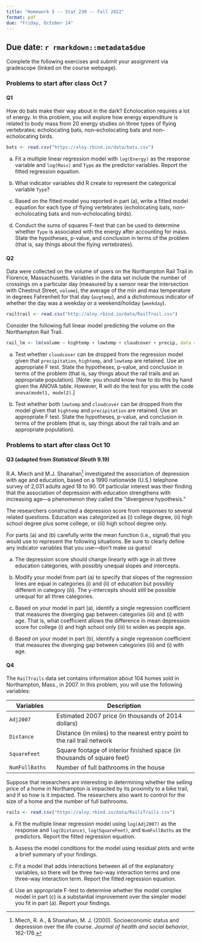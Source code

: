 ```yaml
---
title: "Homework 5 -- Stat 230 -- Fall 2022"
format: pdf
due: "Friday, October 14"
---
```


## Due date: `r rmarkdown::metadata$due`

Complete the following exercises and submit your assignment via gradescope (linked on the course webpage). 



### Problems to start after class Oct 7 

#### Q1

How do bats make their way about in the dark? Echolocation requires a lot of energy. In this problem, you will explore how energy expenditure is related to body mass from 20 energy studies on three types of flying vertebrates: echolocating bats, non–echolocating bats and non–echolocating birds.


```r
bats <- read.csv("https://aloy.rbind.io/data/bats.csv")
```

(a) Fit a multiple linear regression model with `log(Energy)` as the response variable and `log(Mass)` and `Type` as the predictor variables. Report the fitted regression equation.

(b) What indicator variables did R create to represent the categorical variable `Type`?

(c) Based on the fitted model you reported in part (a), write a fitted model equation for each type of flying vertebrates (echolocating bats, non–echolocating bats and non–echolocating birds).

(d) Conduct the sums of squares F-test that can be used to determine whether `Type` is associated with the energy after accounting for mass. State the hypotheses, p-value, and conclusion in terms of the problem (that is, say things about the flying vertebrates).


#### Q2

Data were collected on the volume of users on the Northampton Rail Trail in Florence, Massachusetts. Variables in the data set include the number of crossings on a particular day (measured by a sensor near the intersection with Chestnut Street, `volume`), the average of the min and max temperature in degrees Fahrenheit for that day (`avgtemp`), and a dichotomous indicator of whether the day was a weekday or a weekend/holiday (`weekday`).

```r
railtrail <- read.csv("http://aloy.rbind.io/data/RailTrail.csv")
```

Consider the following full linear model predicting the volume on the Northampton Rail Trail.

```r
rail_lm <- lm(volume ~ hightemp + lowtemp + cloudcover + precip, data = railtrail)
```

(a) Test whether `cloudcover` can be dropped from the regression model given that `precipitation`, `hightemp`, and `lowtemp` are retained. Use an appropriate F test. State the hypotheses, p-value, and conclusion in terms of the problem (that is, say things about the rail trails and an appropriate population). [Note: you should know how to do this by hand given the ANOVA table. However, R will do the test for you with the code `anova(model1, model2)`.]


(b) Test whether both `lowtemp` and `cloudcover` can be dropped from the model given that `hightemp` and `precipitation` are retained. Use an appropriate F test. State the hypotheses, p-value, and conclusion in terms of the problem (that is, say things about the rail trails and an appropriate population).



### Problems to start after class Oct 10

#### Q3 (adapted from *Statistical Sleuth* 9.19)

R.A. Miech and M.J. Shanahan[^1] investigated the association of depression with age and education, based on a 1990 nationwide (U.S.) telephone survey of 2,031 adults aged 18 to 90. Of particular interest was their finding that the association of depression with education strengthens with increasing age---a phenomenon they called the "divergence hypothesis."

The researchers constructed a depression score from responses to several related questions. Education was categorized as (i) college degree, (ii) high school degree plus some college, or (iii) high school degree only. 

[^1]: Miech, R. A., & Shanahan, M. J. (2000). Socioeconomic status and depression over the life course. *Journal of health and social behavior*, 162-176.

For parts (a) and (b) carefully write the mean function (i.e., signal) that you would use to represent the following situations. Be sure to clearly define any indicator variables that you use---don't make us guess!

(a) The depression score should change linearly with age in all three education categories, with possibly unequal slopes and intercepts.

(b) Modify your model from part (a) to specify that slopes of the regression lines are equal in categories (i) and (ii) of education but possibly different in category (iii). The y-intercepts should still be possible unequal for all three categories.

(c) Based on your model in part (a), identify a single regression coefficient that measures the diverging gap between categories (iii) and (i) with age. That is, what coefficient allows the   difference in mean depression score for college (i) and high school only (iii) to widen as people age.

(d) Based on your model in part (b), identify a single regression coefficient that measures the diverging gap between categories (iii) and (i) with age.


#### Q4

The `RailTrails` data set contains information about 104 homes sold in Northampton, Mass., in 2007. In this problem, you will use the following variables:

| Variables | Description|
|----|------------|
| `Adj2007` | Estimated 2007 price (in thousands of 2014 dollars)|
| `Distance` | Distance (in miles) to the nearest entry point to the rail trail network |
| `SquareFeet` | Square footage of interior finished space (in thousands of square feet) |
| `NumFullBaths` | Number of full bathrooms in the house |

Suppose that researchers are interesting in determining whether the selling price of a home in Northampton is impacted by its proximity to a bike trail, and if so how is it impacted. The researchers also want to control for the size of a home and the number of full bathrooms.

```r
rails <- read.csv("https://aloy.rbind.io/data/RailsTrails.csv")
```

(a) Fit the multiple linear regression model using `log(Adj2007)` as the response and `log(Distance)`,  `log(SquareFeet)`, and `NumFullBaths` as the predictors. Report the fitted regression equation.

(b) Assess the model conditions for the model using residual plots and write a brief summary of your findings.

(c) Fit a model that adds interactions between all of the explanatory variables, so there will be three two-way interaction terms and one three-way interaction term. Report the fitted regression equation.

(d) Use an appropriate F-test to determine whether the model complex model in part (c) is a substantial improvement over the simpler model you fit in part (a). Report your findings.

